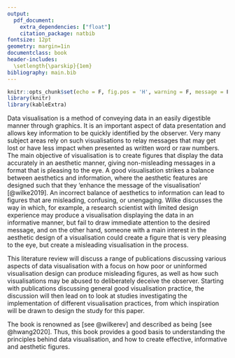 ```yaml
---
output:
  pdf_document: 
    extra_dependencies: ["float"]
    citation_package: natbib
fontsize: 12pt
geometry: margin=1in
documentclass: book
header-includes:
  \setlength{\parskip}{1em}
bibliography: main.bib
---
```

```r
knitr::opts_chunk$set(echo = F, fig.pos = 'H', warning = F, message = F, include=T)
library(knitr)
library(kableExtra)
```

\section{Introduction}
Data visualisation is a method of conveying data in an easily digestible manner through graphics. It is an important aspect of data presentation and allows key information to be quickly identified by the observer. Very many subject areas rely on such visualisations to relay messages that may get lost or have less impact when presented as written word or raw numbers. The main objective of visualisation is to create figures that display the data accurately in an aesthetic manner, giving non-misleading messages in a format that is pleasing to the eye. A good visualisation strikes a balance between aesthetics and information, where the aesthetic features are designed such that they 'enhance the message of the visualisation' [@wilke2019]. An incorrect balance of aesthetics to information can lead to figures that are misleading, confusing, or unengaging. Wilke discusses the way in which, for example, a research scientist with limited design experience may produce a visualisation displaying the data in an informative manner, but fail to draw immediate attention to the desired message, and on the other hand, someone with a main interest in the aesthetic design of a visualisation could create a figure that is very pleasing to the eye, but create a misleading visualisation in the process.

This literature review will discuss a range of publications discussing various aspects of data visualisation with a focus on how poor or uninformed visualisation design can produce misleading figures, as well as how such visualisations may be abused to deliberately deceive the observer. Starting with publications discussing general good visualisation practice, the discussion will then lead on to look at studies investigating the implementation of different visualisation practices, from which inspiration will be drawn to design the study for this paper.

\section{Good Visualisation Practice}
The book \textit{'Fundamentals of Data Visualization'} is renowned as \textit{'an excellent reference about producing and understanding static figures, figures'} [see @wilkerev] and described as being \textit{'suitable to be used as a reference manual'} [see @hwang2020]. Thus, this book provides a good basis to understanding the principles behind data visualisation, and how to create effective, informative and aesthetic figures. 

\section{}



